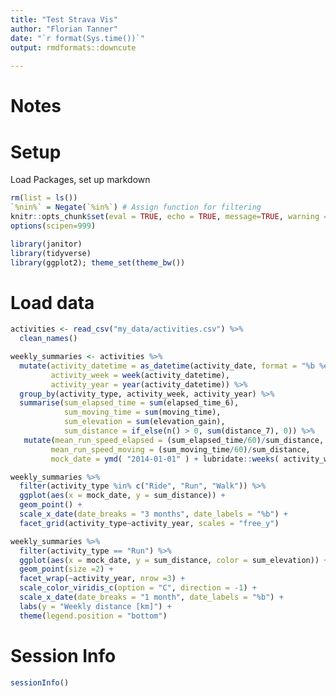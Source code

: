 ```yaml
---
title: "Test Strava Vis"
author: "Florian Tanner"
date: "`r format(Sys.time())`"
output: rmdformats::downcute
  
---
```


# Notes

# Setup

Load Packages, set up markdown

```r
rm(list = ls())
`%nin%` = Negate(`%in%`) # Assign function for filtering
knitr::opts_chunk$set(eval = TRUE, echo = TRUE, message=TRUE, warning = TRUE, fig.width = 8)
options(scipen=999)

library(janitor)
library(tidyverse)
library(ggplot2); theme_set(theme_bw())
```

# Load data

```r
activities <- read_csv("my_data/activities.csv") %>% 
  clean_names()
```

```r
weekly_summaries <- activities %>% 
  mutate(activity_datetime = as_datetime(activity_date, format = "%b %e, %Y, %I:%M:%S %p"),
         activity_week = week(activity_datetime),
         activity_year = year(activity_datetime)) %>% 
  group_by(activity_type, activity_week, activity_year) %>% 
  summarise(sum_elapsed_time = sum(elapsed_time_6),
            sum_moving_time = sum(moving_time),
            sum_elevation = sum(elevation_gain),
            sum_distance = if_else(n() > 0, sum(distance_7), 0)) %>% 
   mutate(mean_run_speed_elapsed = (sum_elapsed_time/60)/sum_distance,
         mean_run_speed_moving = (sum_moving_time/60)/sum_distance,
         mock_date = ymd( "2014-01-01" ) + lubridate::weeks( activity_week - 1 ))
```

```r
weekly_summaries %>% 
  filter(activity_type %in% c("Ride", "Run", "Walk")) %>% 
  ggplot(aes(x = mock_date, y = sum_distance)) +
  geom_point() +
  scale_x_date(date_breaks = "3 months", date_labels = "%b") +
  facet_grid(activity_type~activity_year, scales = "free_y")
```

```r
weekly_summaries %>% 
  filter(activity_type == "Run") %>% 
  ggplot(aes(x = mock_date, y = sum_distance, color = sum_elevation)) +
  geom_point(size =2) +
  facet_wrap(~activity_year, nrow =3) +
  scale_color_viridis_c(option = "C", direction = -1) +
  scale_x_date(date_breaks = "1 month", date_labels = "%b") +
  labs(y = "Weekly distance [km]") +
  theme(legend.position = "bottom")
```





# Session Info 

```r
sessionInfo()
```

